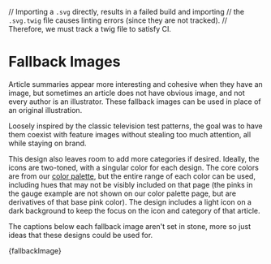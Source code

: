 // Importing a `.svg` directly, results in a failed build and importing
// the `.svg.twig` file causes linting errors (since they are not tracked).
// Therefore, we must track a twig file to satisfy CI.

<Meta title="Design/Fallback Images" />

# Fallback Images

Article summaries appear more interesting and cohesive when they have an image, but sometimes an article does not have obvious image, and not every author is an illustrator. These fallback images can be used in place of an original illustration.

Loosely inspired by the classic television test patterns, the goal was to have them coexist with feature images without stealing too much attention, all while staying on brand.

This design also leaves room to add more categories if desired. Ideally, the icons are two-toned, with a singular color for each design. The core colors are from our [color palette](?path=/story/design-colors--page), but the entire range of each color can be used, including hues that may not be visibly included on that page (the pinks in the gauge example are not shown on our color palette page, but are derivatives of that base pink color). The design includes a light icon on a dark background to keep the focus on the icon and category of that article.

The captions below each fallback image aren't set in stone, more so just ideas that these designs could be used for.

<Canvas>
  <Story name="Fallback Images" args={{ class: 'o-deck--2-column@l' }}>
    {fallbackImage}
  </Story>
</Canvas>
